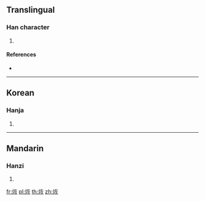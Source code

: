 ==Translingual==

===Han character===
{{Han char|rn=86|rad=火|as=06|sn=10|four=|canj=FKF,FMF}}

# {{defn|Han|sort=火06}}

====References====
* {{Han ref|kx=0671.081|dkj=19030|hdz=32199.070|uh=70E3|ud=28899}}

----

==Korean==

===Hanja===
{{ko-hanja|hangeul=회|eumhun=|rv=hoe|mr=hoe|y=hoy}}

# {{defn|lang=ko|sort=火06}}

----

==Mandarin==

===Hanzi===
{{cmn-hanzi|pin=[[huī]] ([[hui1]])|wg=hui<sup>1</sup>}}

# {{defn|lang=cmn|sort=火06}}

[[fr:烣]]
[[pl:烣]]
[[th:烣]]
[[zh:烣]]
